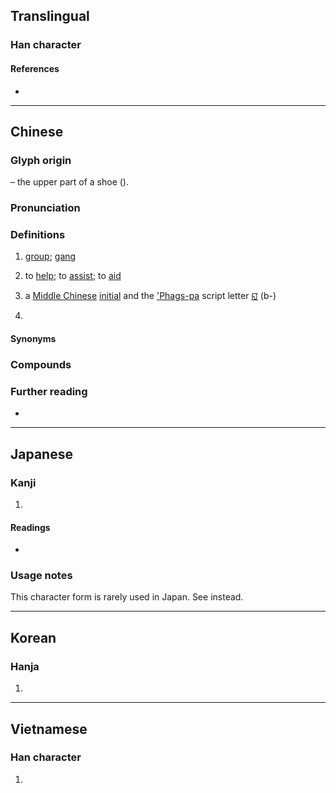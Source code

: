 {{also|帮|幇}}
{{character info}}
==Translingual==
{{Han simplified forms|幫|幇|帮}}
===Han character===
{{Han char|rn=50|rad=巾|as=14|sn=17|four=44227|canj=GIHAB|ids=⿱封帛}}

====References====
* {{Han ref|kx=0337.230|dkj=09125|dj=0644.280|hdz=10756.150|uh=5E6B|ud=24171|bh=C0B0|bd=49328}}

----

==Chinese==
{{zh-forms|s=帮|alt=幇,幚,邦-second round simplified}}

===Glyph origin===
{{Han etym}}
{{Han compound|封|帛|c1=p|c2=s|t2=silk|ls=psc}} – the upper part of a shoe ({{zh-l|*鞋幫}}).

===Pronunciation===
{{zh-pron
|m=bāng
|m-s=bang1
|c=bong1
|c-t=
|g=
|h=pfs=pông
|j=
|mb=bó̤ng
|md=
|mn=pang/ml:pong/png
|mn_note=pang, pong - literary; png - vernacular
|mn-t=bang1
|w=1paan
|x=ban1
|mc=y
|oc=y
|ma=Zh-bang.ogg
|cat=n,v
}}

===Definitions===
{{zh-hanzi}}

# [[group]]; [[gang]]
#: {{zh-x|福建幫||C}}
# to [[help]]; to [[assist]]; to [[aid]]
# {{zh-div|母}} {{lb|zh|phonology}} a [[Middle Chinese]] [[initial]] and the [['Phags-pa]] script letter [[ꡎ]] (b-)
# {{lb|zh|Min Nan}} {{zh-classifier|[[schedule]]d forms of [[transportation]], such as [[flight]]s and [[train]]s}}
#: {{zh-syn|班}}

====Synonyms====
{{zh-syn-saurus|幫助}}

===Compounds===
{{zh-der|幫別|幫口|幫伙|幫貧|幫閑|幫襯|幫兒|丐幫|一幫|幫寸|幫教|不幫襯|幫補|幫夥|幫嘴|幫凶|幫狗吃食|單幫|廣府幫|幫助|廝幫|幫手|幫虎吃食|幫閑鑽懶|幫門戶|幫興|幫腔|幫湊|幫懶鑽閑|幫忙|幫廚|幫套|幫匪|幫冬|幫傭|幫倒忙|幫個場子|幫住|幫亂|幫帖|告幫|客幫|大幫|大力幫忙|幫浦|在幫|四人幫|幫辦|幫會|幫班|幫工|幫丁|幫派|洪幫|搭幫|拉幫|相幫|撂地幫|牙幫骨|穿幫|清幫|腮幫子|青幫|船幫|紅幫|落地幫|訪山幫|黑幫|馬幫|行幫|走單幫|鞋幫|開幫|鑽懶幫閑|跑單幫}}

===Further reading===
* {{thcwd|12170}}

{{zh-cat|Elementary|Intermediate}}

----

==Japanese==

===Kanji===
{{ja-kanji|grade=|rs=巾14}}

# {{rfdef|ja|sort=巾14}}

====Readings====
* {{ja-readings|on=[[ほう]] (hō)|kun=[[たすける]] (tasukeru)}}

===Usage notes===
This character form is rarely used in Japan. See {{l|ja|幇}} instead.

----

==Korean==

===Hanja===
{{ko-hanja|hangeul=방|rv=bang|mr=pang}}

# {{rfdef|ko|sort=巾14}}

----

==Vietnamese==

===Han character===
{{vi-hantu|[[bang]]|rs=巾14}}

# {{rfdef|vi|sort=巾14}}